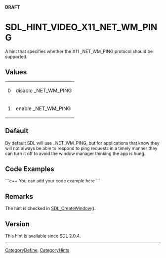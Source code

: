 <!-- pragma section-numbers off -->
<!-- pragma camelcase off -->
'''DRAFT'''

<!-- #*^*^*^*^*See http://wiki.libsdl.org/moin.cgi/SGEnumerations for details on editing this page*^*^*^*^* -->


= SDL_HINT_VIDEO_X11_NET_WM_PING =
A hint that specifies whether the X11 _NET_WM_PING protocol should be supported.




== Values ==
{|
|0
|disable _NET_WM_PING
|-
|1
|enable _NET_WM_PING
|}


== Default ==
By default SDL will use _NET_WM_PING, but for applications that know they will not always be able to respond to ping requests in a timely manner they can turn it off to avoid the window manager thinking the app is hung.


== Code Examples ==
```c++
You can add your code example here
```

<!-- #Leave this section as-is unless you have a code example to put in.  In that case, replace You can add your code example here with your code example following the Style Guide instructions.  Leave the rest of the markup alone and delete this comment. -->


== Remarks ==
The hint is checked in [[SDL_CreateWindow]]().


== Version ==
This hint is available since SDL 2.0.4.

----
[[CategoryDefine]], [[CategoryHints]]
<!-- #See the Style Guide for instructions on editing the footer. -->
